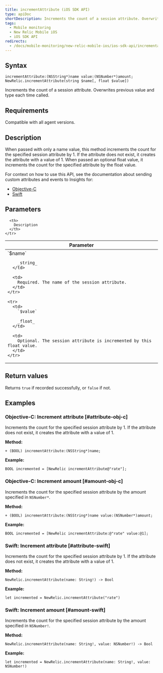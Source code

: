 ```yaml
---
title: incrementAttribute (iOS SDK API)
type: apiDoc
shortDescription: Increments the count of a session attribute. Overwrites previous value and type each time called.
tags:
  - Mobile monitoring
  - New Relic Mobile iOS
  - iOS SDK API
redirects:
  - /docs/mobile-monitoring/new-relic-mobile-ios/ios-sdk-api/incrementattribute-ios-sdk-api
---
```


## Syntax

```
incrementAttribute:(NSString*)name value:(NSNumber*)amount;
NewRelic.incrementAttribute(string $name[, float $value])
```

Increments the count of a session attribute. Overwrites previous value and type each time called.

## Requirements

Compatible with all agent versions.

## Description

When passed with only a name value, this method increments the count for the specified session attribute by 1. If the attribute does not exist, it creates the attribute with a value of 1. When passed an optional float value, it increments the count for the specified attribute by the float value.

For context on how to use this API, see the documentation about sending custom attributes and events to Insights for:

* [Objective-C](/docs/mobile-monitoring/new-relic-mobile-ios/install-configure/work-ios-sdk-api#objc-custom-att-events)
* [Swift](/docs/mobile-monitoring/new-relic-mobile-ios/install-configure/work-ios-sdk-api#swift-custom-att-events)

## Parameters

<Table>
  <thead>
    <tr>
      <th width="25%">
        Parameter
      </th>

      <th>
        Description
      </th>
    </tr>
  </thead>

  <tbody>
    <tr>
      <td>
        `$name`

        _string_
      </td>

      <td>
        Required. The name of the session attribute.
      </td>
    </tr>

    <tr>
      <td>
        `$value`

        _float_
      </td>

      <td>
        Optional. The session attribute is incremented by this float value.
      </td>
    </tr>
  </tbody>
</Table>

## Return values

Returns `true` if recorded successfully, or `false` if not.

## Examples

### Objective-C: Increment attribute [#attribute-obj-c]

Increments the count for the specified session attribute by 1. If the attribute does not exist, it creates the attribute with a value of 1.

**Method:**

```
+ (BOOL) incrementAttribute:(NSString*)name;
```

**Example:**

```
BOOL incremented = [NewRelic incrementAttribute@"rate"];
```

### Objective-C: Increment amount [#amount-obj-c]

Increments the count for the specified session attribute by the amount specified in `NSNumber*`.

**Method:**

```
+ (BOOL) incrementAttribute:(NSString*)name value:(NSNumber*)amount;
```

**Example:**

```
BOOL incremented = [NewRelic incrementAttribute:@"rate" value:@1];
```

### Swift: Increment attribute [#attribute-swift]

Increments the count for the specified session attribute by 1. If the attribute does not exist, it creates the attribute with a value of 1.

**Method:**

```
NewRelic.incrementAttribute(name: String!) -> Bool
```

**Example:**

```
let incremented = NewRelic.incrementAttribute("rate")
```

### Swift: Increment amount [#amount-swift]

Increments the count for the specified session attribute by the amount specified in `NSNumber!`.

**Method:**

```
NewRelic.incrementAttribute(name: String!, value: NSNumber!) -> Bool
```

**Example:**

```
let incremented = NewRelic.incrementAttribute(name: String!, value: NSNumber!)
```
